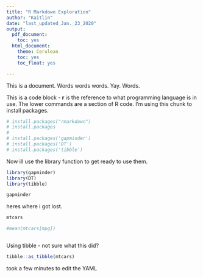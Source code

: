 ```yaml
---
title: "R Markdown Exploration"
author: "Kaitlin"
date: "last_updated_Jan._23_2020"
output:
  pdf_document:
    toc: yes
  html_document:
    theme: Cerulean
    toc: yes
    toc_float: yes

---
```


This is a document. Words words words. Yay. Words.


This is a code block - __r__ is the reference to what programming language is in use. The lower commands are a section of R code. I'm using this chunk to install packages.

```r
# install.packages("rmarkdown")
# install.packages
# 
# install.packages('gapminder')
# install.packages('DT')
# install.packages('tibble')
```


Now ill use the library function to get ready to use them.
```r
library(gapminder)
library(DT)
library(tibble)
```


```r

gapminder

````

heres where i got lost. 
```r
mtcars

#mean(mtcars[mpg])



```
 
 
 Using tibble - not sure what this did?
```r

tibble::as_tibble(mtcars)

```

took a few minutes to edit the YAML 